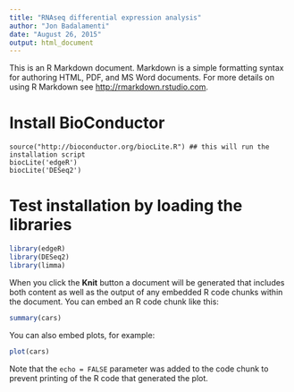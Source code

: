 ```yaml
---
title: "RNAseq differential expression analysis"
author: "Jon Badalamenti"
date: "August 26, 2015"
output: html_document
---
```


This is an R Markdown document. Markdown is a simple formatting syntax for authoring HTML, PDF, and MS Word documents. For more details on using R Markdown see <http://rmarkdown.rstudio.com>.

# Install BioConductor

    source("http://bioconductor.org/biocLite.R") ## this will run the installation script
    biocLite('edgeR')
    biocLite('DESeq2')


# Test installation by loading the libraries

```r
library(edgeR)
library(DESeq2)
library(limma)
```



When you click the **Knit** button a document will be generated that includes both content as well as the output of any embedded R code chunks within the document. You can embed an R code chunk like this:

```r
summary(cars)
```

You can also embed plots, for example:

```r
plot(cars)
```

Note that the `echo = FALSE` parameter was added to the code chunk to prevent printing of the R code that generated the plot.
